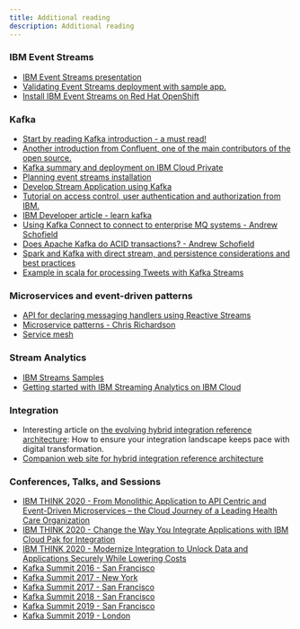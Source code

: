 ```yaml
---
title: Additional reading
description: Additional reading
---
```


### IBM Event Streams

* [IBM Event Streams presentation](https://ibm.github.io/event-streams/about/overview/)
* [Validating Event Streams deployment with sample app.](https://ibm.github.io/event-streams/getting-started/generating-starter-app/)
* [Install IBM Event Streams on Red Hat OpenShift](https://ibm.github.io/event-streams/installing/installing-openshift/)

### Kafka

* [Start by reading Kafka introduction - a must read!](https://kafka.apache.org/intro)
* [Another introduction from Confluent, one of the main contributors of the open source.](http://www.confluent.io/blog/introducing-Kafka-streams-stream-processing-made-simple)
* [Kafka summary and deployment on IBM Cloud Private](../technology/kafka-overview/)
* [Planning event streams installation](https://ibm.github.io/event-streams/installing/planning/)
* [Develop Stream Application using Kafka](https://Kafka.apache.org/11/documentation/streams/)
* [Tutorial on access control, user authentication and authorization from IBM.](https://developer.ibm.com/tutorials/kafka-authn-authz/)
* [IBM Developer article - learn kafka](https://developer.ibm.com/messaging/event-streams/docs/learn-about-Kafka/)
* [Using Kafka Connect to connect to enterprise MQ systems - Andrew Schofield](https://medium.com/@andrew_schofield/using-kafka-connect-to-connect-to-enterprise-mq-systems-5674d53fe55e)
* [Does Apache Kafka do ACID transactions? - Andrew Schofield](https://medium.com/@andrew_schofield/does-apache-kafka-do-acid-transactions-647b207f3d0e)
* [Spark and Kafka with direct stream, and persistence considerations and best practices](http://aseigneurin.github.io/2016/05/07/spark-kafka-achieving-zero-data-loss.html)
* [Example in scala for processing Tweets with Kafka Streams](https://www.madewithtea.com/processing-tweets-with-kafka-streams.html)

### Microservices and event-driven patterns

* [API for declaring messaging handlers using Reactive Streams](https://github.com/eclipse/microprofile-reactive-messaging/blob/master/spec/src/main/asciidoc/architecture.asciidoc)
* [Microservice patterns - Chris Richardson](https://www.manning.com/books/microservices-patterns)
* [Service mesh](https://github.com/ibm-cloud-architecture/refarch-integration/blob/master/docs/service-mesh/readme.md)

### Stream Analytics

* [IBM Streams Samples](https://ibmstreams.github.io/samples/)
* [Getting started with IBM Streaming Analytics on IBM Cloud](https://cloud.ibm.com/docs/StreamingAnalytics/t_starter_app_deploy.html#starterapps_deploy)

### Integration

* Interesting article on [the evolving hybrid integration reference architecture](https://developer.ibm.com/articles/mw-1606-clark-trs/): How to ensure your integration landscape keeps pace with digital transformation.
* [Companion web site for hybrid integration reference architecture](https://ibm-cloud-architecture.github.io/refarch-integration)

### Conferences, Talks, and Sessions

* [IBM THINK 2020 - From Monolithic Application to API Centric and Event-Driven Microservices – the Cloud Journey of a Leading Health Care Organization](https://www.ibm.com/events/think/watch/replay/126541228/)
* [IBM THINK 2020 - Change the Way You Integrate Applications with IBM Cloud Pak for Integration](https://www.ibm.com/events/think/watch/replay/126498392/)
* [IBM THINK 2020 - Modernize Integration to Unlock Data and Applications Securely While Lowering Costs](https://www.ibm.com/events/think/watch/replay/126543731/)
* [Kafka Summit 2016 - San Francisco](https://www.confluent.io/resources/kafka-summit-san-francisco-2016/)
* [Kafka Summit 2017 - New York](https://www.confluent.io/resources/kafka-summit-new-york-2017/)
* [Kafka Summit 2017 - San Francisco](https://www.confluent.io/resources/kafka-summit-san-francisco-2017/)
* [Kafka Summit 2018 - San Francisco](https://www.confluent.io/resources/kafka-summit-san-francisco-2018/)
* [Kafka Summit 2019 - San Francisco](https://www.confluent.io/resources/kafka-summit-san-francisco-2019/)
* [Kafka Summit 2019 - London](https://www.confluent.io/resources/kafka-summit-london-2019/)
